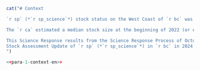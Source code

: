 <!-- An example of how to include text based on the language. The two chunks below shows how switching the toggle in the YAML header for french allows inclusion/rejection of a paragraph. -->

```r
cat("# Context

`r sp` (*`r sp_science`*) stock status on the West Coast of `r bc` was last assessed using data from 1996--2021 [@arf2022; @dfo2023arrowtoothSAR]. In the last assessment (reviewed in 2022; the '2022 stock assessment'), the stock was estimated slightly below the Upper Stock Reference (USR) in the base model and close to the Limit Reference Point (LRP) under one sensitivity model with higher recruitment variation. The model also showed declining estimated spawning stock biomass, declining survey indices, and declining estimated recruitment. Due to these issues, a two-year update on the stock was requested by the Groundfish Management Unit (GMU). This two-year span was chosen since the biennial survey indexes included in the model would each have one new year of data.

The `r ca` estimated a median stock size at the beginning of 2022 (or end of 2021) of 67.95 kilotonnes (kt) with a credible interval of 56.14--83.83 kt. When divided by the estimated unfished biomass ($B_0$), the median relative biomass for 2022 was estimated to be 0.37 with a credible interval of 0.26--0.51. The estimated median relative biomass for 2011, was estimated to be 0.77 with a credible interval of 0.53--1.09. The estimated biomass declined each year from 2011--2021.

This Science Response results from the Science Response Process of October 2, 2024 on the
Stock Assessment Update of `r sp` (*`r sp_science`*) in `r bc` in 2024.
")
```

```r
<<para-1-context-en>>
```

